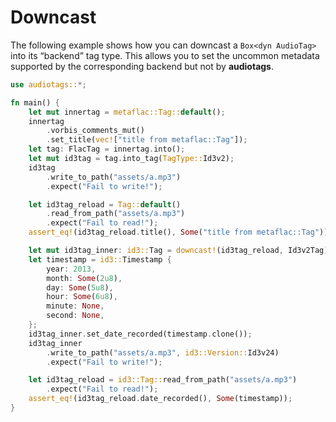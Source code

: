 # Downcast

The following example shows how you can downcast a `Box<dyn AudioTag>` into its "backend" tag type. This allows you to set the uncommon metadata supported by the corresponding backend but not by **audiotags**.

```rust
use audiotags::*;

fn main() {
    let mut innertag = metaflac::Tag::default();
    innertag
        .vorbis_comments_mut()
        .set_title(vec!["title from metaflac::Tag"]);
    let tag: FlacTag = innertag.into();
    let mut id3tag = tag.into_tag(TagType::Id3v2);
    id3tag
        .write_to_path("assets/a.mp3")
        .expect("Fail to write!");

    let id3tag_reload = Tag::default()
        .read_from_path("assets/a.mp3")
        .expect("Fail to read!");
    assert_eq!(id3tag_reload.title(), Some("title from metaflac::Tag"));

    let mut id3tag_inner: id3::Tag = downcast!(id3tag_reload, Id3v2Tag);
    let timestamp = id3::Timestamp {
        year: 2013,
        month: Some(2u8),
        day: Some(5u8),
        hour: Some(6u8),
        minute: None,
        second: None,
    };
    id3tag_inner.set_date_recorded(timestamp.clone());
    id3tag_inner
        .write_to_path("assets/a.mp3", id3::Version::Id3v24)
        .expect("Fail to write!");

    let id3tag_reload = id3::Tag::read_from_path("assets/a.mp3")
        .expect("Fail to read!");
    assert_eq!(id3tag_reload.date_recorded(), Some(timestamp));
}
```